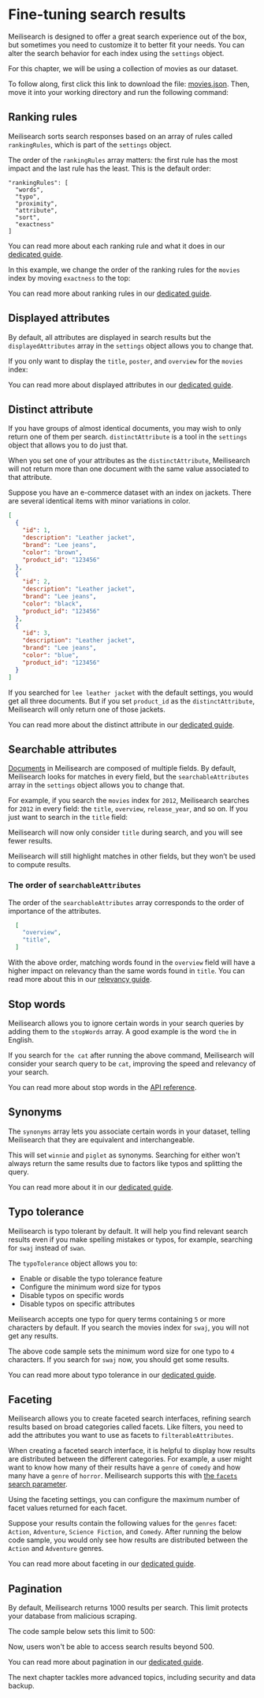 # Fine-tuning search results

Meilisearch is designed to offer a great search experience out of the box, but sometimes you need to customize it to better fit your needs. You can alter the search behavior for each index using the `settings` object.

For this chapter, we will be using a collection of movies as our dataset.

To follow along, first click this link to download the file: <a id="downloadMovie" href="https://raw.githubusercontent.com/meilisearch/documentation/new-docs-content-migration/assets/datasets/movies.json" download="movies.json">movies.json</a>. Then, move it into your working directory and run the following command:

<CodeSamples id="getting_started_add_documents_md" />

## Ranking rules

Meilisearch sorts search responses based on an array of rules called `rankingRules`, which is part of the `settings` object.

The order of the `rankingRules` array matters: the first rule has the most impact and the last rule has the least. This is the default order:

```
"rankingRules": [
  "words",
  "typo",
  "proximity",
  "attribute",
  "sort",
  "exactness"
]
```

You can read more about each ranking rule and what it does in our [dedicated guide](/learn/core_concepts/relevancy#built-in-rules).

In this example, we change the order of the ranking rules for the `movies` index by moving `exactness` to the top:

<CodeSamples id= "getting_started_update_ranking_rules" />

You can read more about ranking rules in our [dedicated guide](/learn/core_concepts/relevancy).

## Displayed attributes

By default, all attributes are displayed in search results but the `displayedAttributes` array in the `settings` object allows you to change that.

If you only want to display the `title`, `poster`, and `overview` for the `movies` index:

<CodeSamples id= "getting_started_update_displayed_attributes" />

You can read more about displayed attributes in our [dedicated guide](/learn/index_settings/displayed_searchable_attributes#displayed-fields).

## Distinct attribute

If you have groups of almost identical documents, you may wish to only return one of them per search. `distinctAttribute` is a tool in the `settings` object that allows you to do just that.

When you set one of your attributes as the `distinctAttribute`, Meilisearch will not return more than one document with the same value associated to that attribute.

Suppose you have an e-commerce dataset with an index on jackets. There are several identical items with minor variations in color.

```json
[
  {
    "id": 1,
    "description": "Leather jacket",
    "brand": "Lee jeans",
    "color": "brown",
    "product_id": "123456"
  },
  {
    "id": 2,
    "description": "Leather jacket",
    "brand": "Lee jeans",
    "color": "black",
    "product_id": "123456"
  },
  {
    "id": 3,
    "description": "Leather jacket",
    "brand": "Lee jeans",
    "color": "blue",
    "product_id": "123456"
  }
]
```

If you searched for `lee leather jacket` with the default settings, you would get all three documents. But if you set `product_id` as the `distinctAttribute`, Meilisearch will only return one of those jackets.

You can read more about the distinct attribute in our [dedicated guide](/learn/index_settings/distinct).

## Searchable attributes

[Documents](/learn/core_concepts/documents) in Meilisearch are composed of multiple fields. By default, Meilisearch looks for matches in every field, but the `searchableAttributes` array in the `settings` object allows you to change that.

For example, if you search the `movies` index for `2012`, Meilisearch searches for `2012` in every field: the `title`, `overview`, `release_year`, and so on. If you just want to search in the `title` field:

<CodeSamples id= "getting_started_update_searchable_attributes" />

Meilisearch will now only consider `title` during search, and you will see fewer results.

<Capsule intent="note">

Meilisearch will still highlight matches in other fields, but they won’t be used to compute results.

</Capsule>

### The order of `searchableAttributes`

The order of the `searchableAttributes` array corresponds to the order of importance of the attributes.

```json
  [
    "overview",
    "title",
  ]
```

With the above order, matching words found in the `overview` field will have a higher impact on relevancy than the same words found in `title`. You can read more about this in our [relevancy guide](/learn/core_concepts/relevancy#attribute-ranking-order).

## Stop words

Meilisearch allows you to ignore certain words in your search queries by adding them to the `stopWords` array. A good example is the word `the` in English.

<CodeSamples id= "getting_started_update_stop_words" />

If you search for `the cat` after running the above command, Meilisearch will consider your search query to be `cat`, improving the speed and relevancy of your search.

You can read more about stop words in the [API reference](/reference/api/settings#stop-words).

## Synonyms

The `synonyms` array lets you associate certain words in your dataset, telling Meilisearch that they are equivalent and interchangeable.

<CodeSamples id= "getting_started_synonyms" />

This will set `winnie` and `piglet` as synonyms. Searching for either won't always return the same results due to factors like typos and splitting the query.

You can read more about it in our [dedicated guide](/learn/index_settings/synonyms).

## Typo tolerance

Meilisearch is typo tolerant by default. It will help you find relevant search results even if you make spelling mistakes or typos, for example, searching for `swaj` instead of `swan`.

The `typoTolerance` object allows you to:

- Enable or disable the typo tolerance feature
- Configure the minimum word size for typos
- Disable typos on specific words
- Disable typos on specific attributes

Meilisearch accepts one typo for query terms containing `5` or more characters by default. If you search the movies index for `swaj`, you will not get any results.

<CodeSamples id= "getting_started_typo_tolerance" />

The above code sample sets the minimum word size for one typo to `4` characters. If you search for `swaj` now, you should get some results.

You can read more about typo tolerance in our [dedicated guide](/learn/index_settings/typo_tolerance).

## Faceting

Meilisearch allows you to create faceted search interfaces, refining search results based on broad categories called facets. Like filters, you need to add the attributes you want to use as facets to `filterableAttributes`.

When creating a faceted search interface, it is helpful to display how results are distributed between the different categories. For example, a user might want to know how many of their results have a `genre` of `comedy` and how many have a `genre` of `horror`. Meilisearch supports this with [the `facets` search parameter](/reference/api/search#facets).

Using the faceting settings, you can configure the maximum number of facet values returned for each facet.

Suppose your results contain the following values for the `genres` facet: `Action`, `Adventure`, `Science Fiction`, and `Comedy`. After running the below code sample, you would only see how results are distributed between the `Action` and `Adventure` genres.

<CodeSamples id= "getting_started_faceting" />

You can read more about faceting in our [dedicated guide](/learn/advanced/faceted_search).

## Pagination

By default, Meilisearch returns 1000 results per search. This limit protects your database from malicious scraping.

The code sample below sets this limit to 500:

<CodeSamples id= "getting_started_pagination" />

Now, users won't be able to access search results beyond 500.

You can read more about pagination in our [dedicated guide](/learn/advanced/pagination).

The next chapter tackles more advanced topics, including security and data backup.
